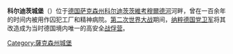 {{Infobox building
| name                 = 
科爾迪茨城堡| native_name          = Schloss Colditz
| former_names         =
| alternate_names      =
| image                = Colditz Castle 2011.jpg
| alt                  =
| caption              =
| map_type             = Germany
| map_alt              =
| map_caption          =
| altitude             =
| building_type        =
| architectural_style  = [[文藝復興式建築|文藝復興式建築]]
| structural_system    =
| cost                 =
| client               = [[奥古斯都_(萨克森)|薩克森奥古斯都]]
| owner                =薩克森宮殿、城堡和花園公司
| current_tenants      =
| landlord             =
| location             =
| address              =
| location_town        = [[科爾迪茨|科爾迪茨]]
| location_country     =德國
| coordinates          = {{coord|51.1310|12.8074|type:landmark_region:DE-SN|display=inline,title}}
| start_date           =
| completion_date      =
| inauguration_date    =
| renovation_date      =
| height               =
| floor_count          =
| floor_area           =
| main_contractor      =
| architect            = Hans Irmisch<br />Peter Kummer
| architecture_firm    =
| structural_engineer  =
| services_engineer    =
| civil_engineer       =
| awards               =
| url                  =
| references           =
}}
'''科尔迪茨城堡'''（{{lang-de|Schloss Colditz}}）位于[[德国|德国]][[萨克森州|萨克森州]][[科尔迪茨|科尔迪茨]][[茨維考穆爾德河|茨維考穆爾德河]]河畔，曾在一百余年的时间内被用作囚犯工厂和精神病院。[[第二次世界大战|第二次世界大战]]期间，[[纳粹德国|纳粹德国]][[党卫军|党卫军]]将其改造成为当时德国境内唯一的高安全[[战俘营|战俘营]]。

{{European building-stub}}

[[Category:薩克森州城堡|Category:薩克森州城堡]]
